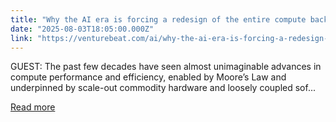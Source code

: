 ```yaml
---
title: "Why the AI era is forcing a redesign of the entire compute backbone"
date: "2025-08-03T18:05:00.000Z"
link: "https://venturebeat.com/ai/why-the-ai-era-is-forcing-a-redesign-of-the-entire-compute-backbone/"
---
```


GUEST: The past few decades have seen almost unimaginable advances in compute performance and efficiency, enabled by Moore’s Law and underpinned by scale-out commodity hardware and loosely coupled sof...

[Read more](https://venturebeat.com/ai/why-the-ai-era-is-forcing-a-redesign-of-the-entire-compute-backbone/)
